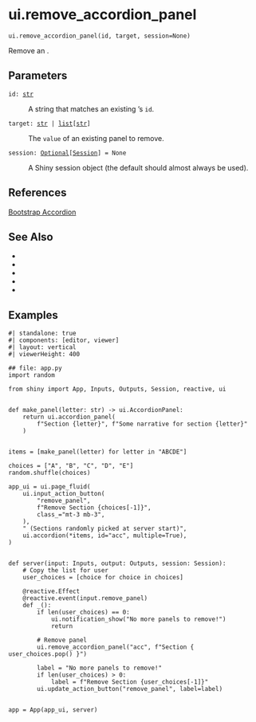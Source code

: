 # ui.remove_accordion_panel { #shiny.ui.remove_accordion_panel }

`ui.remove_accordion_panel(id, target, session=None)`

Remove an [](:func:`~shiny.ui.accordion_panel`).

## Parameters

<code><span class="parameter-name">id</span><span class="parameter-annotation-sep">:</span> <span class="parameter-annotation">[str](`str`)</span></code>

:   A string that matches an existing [](:func:`~shiny.ui.accordion`)'s `id`.

<code><span class="parameter-name">target</span><span class="parameter-annotation-sep">:</span> <span class="parameter-annotation">[str](`str`) \| [list](`list`)\[[str](`str`)\]</span></code>

:   The `value` of an existing panel to remove.

<code><span class="parameter-name">session</span><span class="parameter-annotation-sep">:</span> <span class="parameter-annotation">[Optional](`typing.Optional`)\[[Session](`shiny.session.Session`)\]</span> <span class="parameter-default-sep">=</span> <span class="parameter-default">None</span></code>

:   A Shiny session object (the default should almost always be used).

## References

[Bootstrap Accordion](https://getbootstrap.com/docs/5.3/components/accordion/)



## See Also

* [](:func:`~shiny.ui.accordion`)
* [](:func:`~shiny.ui.accordion_panel`)
* [](:func:`~shiny.ui.update_accordion`)
* [](:func:`~shiny.ui.insert_accordion_panel`)
* [](:func:`~shiny.ui.update_accordion_panel`)

## Examples

```shinylive-python
#| standalone: true
#| components: [editor, viewer]
#| layout: vertical
#| viewerHeight: 400

## file: app.py
import random

from shiny import App, Inputs, Outputs, Session, reactive, ui


def make_panel(letter: str) -> ui.AccordionPanel:
    return ui.accordion_panel(
        f"Section {letter}", f"Some narrative for section {letter}"
    )


items = [make_panel(letter) for letter in "ABCDE"]

choices = ["A", "B", "C", "D", "E"]
random.shuffle(choices)

app_ui = ui.page_fluid(
    ui.input_action_button(
        "remove_panel",
        f"Remove Section {choices[-1]}",
        class_="mt-3 mb-3",
    ),
    " (Sections randomly picked at server start)",
    ui.accordion(*items, id="acc", multiple=True),
)


def server(input: Inputs, output: Outputs, session: Session):
    # Copy the list for user
    user_choices = [choice for choice in choices]

    @reactive.Effect
    @reactive.event(input.remove_panel)
    def _():
        if len(user_choices) == 0:
            ui.notification_show("No more panels to remove!")
            return

        # Remove panel
        ui.remove_accordion_panel("acc", f"Section { user_choices.pop() }")

        label = "No more panels to remove!"
        if len(user_choices) > 0:
            label = f"Remove Section {user_choices[-1]}"
        ui.update_action_button("remove_panel", label=label)


app = App(app_ui, server)
```